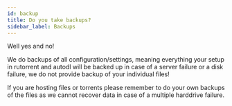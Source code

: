 ```yaml
---
id: backup
title: Do you take backups?
sidebar_label: Backups
---
```


Well yes and no!

We do backups of all configuration/settings, meaning everything your setup in rutorrent and autodl will be backed up in case of a server failure or a disk failure, we do not provide backup of your individual files!

If you are hosting files or torrents please remember to do your own backups of the files as we cannot recover data in case of a multiple harddrive failure.
